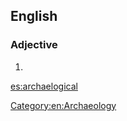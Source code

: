 ==English==

===Adjective===
{{en-adj}}

# {{nonstandard spelling of|archaeological}}

[[Category:en:Archaeology]]

[[es:archaelogical]]